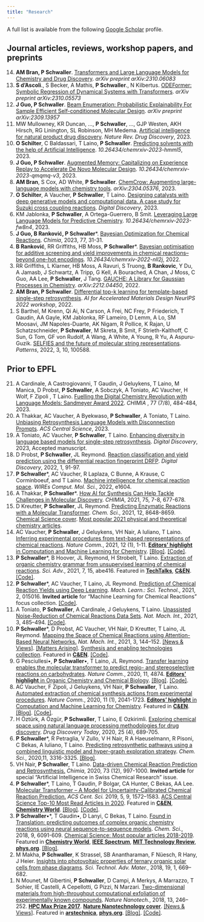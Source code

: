 ```yaml
---
title: "Research"
---
```

<script type='text/javascript' src='https://d1bxh8uas1mnw7.cloudfront.net/assets/embed.js'></script>

A full list is available from the following <a href="https://scholar.google.com/citations?user=Tz0I4ywAAAAJ&hl=en&oi=ao">Google Scholar</a> profile.

## Journal articles, reviews, workshop papers, and preprints
<ol reversed>
<li><div><strong>AM Bran, P Schwaller</strong>. <a rel="noreferrer noopener" href="https://arxiv.org/abs/2310.06083" data-type="URL" data-id="https://arxiv.org/abs/2310.06083" target="_blank">Transformers and Large Language Models for Chemistry and Drug Discovery</a>. <em>arXiv preprint arXiv:2310.06083</em></div></li>
<li><div><strong>S d'Ascoli</strong>., S Becker, A Mathis, <strong>P Schwaller</strong>., N Kilbertus. <a rel="noreferrer noopener" href="https://arxiv.org/abs/2310.05573" data-type="URL" data-id="https://arxiv.org/abs/2310.05573" target="_blank">ODEFormer: Symbolic Regression of Dynamical Systems with Transformers</a>. <em>arXiv preprint arXiv:2310.05573</em></div></li>
<li><div><strong>J Guo, P Schwaller</strong>. <a rel="noreferrer noopener" href="https://arxiv.org/abs/2309.13957" data-type="URL" data-id="https://arxiv.org/abs/2309.13957" target="_blank">Beam Enumeration: Probabilistic Explainability For Sample Efficient Self-conditioned Molecular Design</a>. <em>arXiv preprint arXiv:2309.13957</em></div></li>
<li><div>MW Mullowney, KR Duncan, ..., <strong>P Schwaller</strong>,  ..., GJP Westen, AKH Hirsch, RG Linington, SL Robinson, MH Medema. <a rel="noreferrer noopener" href="https://rdcu.be/dlQQw" data-type="URL" data-id="https://rdcu.be/dlQQw" target="_blank">Artificial intelligence for natural product drug discovery</a>. <em>Nature Rev. Drug Discovery</em>, 2023.<div data-badge-type="2" data-doi="10.1038/s41573-023-00774-7" data-condensed="true" data-hide-no-mentions="true" data-hide-less-than="10" class="altmetric-embed"></div></li>
<li><div><strong>O Schilter</strong>, C Baldassari, T Laino, <strong>P Schwaller</strong>. <a rel="noreferrer noopener" href="https://doi.org/10.26434/chemrxiv-2023-hmml5" data-type="URL" data-id="https://doi.org/10.26434/chemrxiv-2023-hmml5" target="_blank">Predicting solvents with the help of Artificial Intelligence</a>. <em>10.26434/chemrxiv-2023-hmml5</em>, 2023.<div data-badge-type="2" data-doi="10.26434/chemrxiv-2023-hmml5" data-condensed="true" data-hide-no-mentions="true" data-hide-less-than="10" class="altmetric-embed"></div></li>
<li><strong>J Guo, P Schwaller</strong>. <a rel="noreferrer noopener" href="https://doi.org/10.26434/chemrxiv-2023-qmqmq-v3" data-type="URL" data-id="https://doi.org/10.26434/chemrxiv-2023-qmqmq-v3" target="_blank">Augmented Memory: Capitalizing on Experience Replay to Accelerate De Novo Molecular Design</a>. <em>10.26434/chemrxiv-2023-qmqmq-v3</em>, 2023.<div data-badge-type="2" data-doi="10.26434/chemrxiv-2023-qmqmq-v3" data-condensed="true" data-hide-no-mentions="true" data-hide-less-than="10" class="altmetric-embed"></div></li>
<li><strong>AM Bran</strong>, S Cox, AD White, <strong>P Schwaller</strong>. <a rel="noreferrer noopener" href="https://arxiv.org/abs/2304.05376" data-type="URL" data-id="https://arxiv.org/abs/2304.05376" target="_blank">ChemCrow: Augmenting large-language models with chemistry tools</a>. <em>arXiv:2304.05376</em>, 2023.</li>
<li><strong>O Schilter</strong>,  A Vaucher, <strong>P Schwaller</strong>, T Laino. <a rel="noreferrer noopener" href="https://doi.org/10.1039/D2DD00125J" data-type="URL" data-id="https://doi.org/10.1039/D2DD00125J" target="_blank">Designing catalysts with deep generative models and computational data. A case study for Suzuki cross coupling reactions</a>. <em>Digital Discovery</em>, 2023.<div data-badge-type="2" data-doi="10.1039/D2DD00125J" data-condensed="true" data-hide-no-mentions="true" data-hide-less-than="10" class="altmetric-embed"></div></li>
<li>KM Jablonka, <strong>P Schwaller</strong>, A Ortega-Guerrero, B Smit. <a rel="noreferrer noopener" href="http://dx.doi.org/10.26434/chemrxiv-2023-fw8n4" data-type="URL" data-id="http://dx.doi.org/10.26434/chemrxiv-2023-fw8n4" target="_blank">Leveraging Large Language Models for Predictive Chemistry</a>. <em>10.26434/chemrxiv-2023-fw8n4</em>, 2023.<div data-badge-type="2" data-doi="10.26434/chemrxiv-2023-fw8n4" data-condensed="true" data-hide-no-mentions="true" data-hide-less-than="10" class="altmetric-embed"></div></li>
<li><strong>J Guo, B Ranković, P Schwaller</strong>*. <a rel="noreferrer noopener" href="http://dx.doi.org/10.2533/chimia.2023.31" data-type="URL" data-id="http://dx.doi.org/10.2533/chimia.2023.31" target="_blank">Bayesian Optimization for Chemical Reactions</a>. <em>Chimia</em>, 2023, 77, 31-31.</li>
<li><strong>B Ranković</strong>, RR Griffiths, HB Moss, <strong>P Schwaller</strong>*. <a rel="noreferrer noopener" href="http://dx.doi.org/10.26434/chemrxiv-2022-nll2j" data-type="URL" data-id="http://dx.doi.org/10.26434/chemrxiv-2022-nll2j" target="_blank">Bayesian optimisation for additive screening and yield improvements in chemical reactions–beyond one-hot encodings</a>. <em>10.26434/chemrxiv-2022-nll2j</em>, 2022.<div data-badge-type="2" data-doi="10.26434/chemrxiv-2022-nll2j" data-condensed="true" data-hide-no-mentions="true" data-hide-less-than="10" class="altmetric-embed"></div></li>
<li>RR Griffiths, L Klarner, HB Moss, A Ravuri, S Truong, <strong>B Rankovic</strong>, Y Du, A Jamasb, J Schwartz, A Tripp, G Kell, A Bourached, A Chan, J Moss, C Guo, AA Lee, <strong>P Schwaller</strong>, J Tang. <a rel="noreferrer noopener" href="http://dx.doi.org/arXiv:2212.04450" data-type="URL" data-id="http://dx.doi.org/arXiv:2212.04450" target="_blank">GAUCHE: A Library for Gaussian Processes in Chemistry</a>. <em>arXiv:2212.04450</em>, 2022.</li>
<li> <strong>AM Bran, P Schwaller</strong>. <a rel="noreferrer noopener" href="https://openreview.net/forum?id=8YEB51L_vwV" data-type="URL"  target="_blank">Differential top-k learning for template-based single-step retrosynthesis</a>. <em>AI for Accelerated Materials Design NeurIPS 2022 workshop</em>, 2022.
<li>S Barthel, M Krenn, Qi Ai, N Carson, A Frei, NC Frey, P Friederich, T Gaudin, AA Gayle, KM Jablonka, RF Lameiro, D Lemm, A Lo, SM Moosavi, JM Napoles-Duarte, AK Nigam, R Pollice, K Rajan, U Schatzschneider, <strong>P Schwaller</strong>, M Skreta, B Smit, F Strieth-Kalthoff, C Sun, G Tom, GF von Rudolf, A Wang, A White, A Young, R Yu, A Aspuru-Guzik. <a rel="noreferrer noopener" href="http://dx.doi.org/10.1016/j.patter.2022.100588" data-type="URL" data-id="http://dx.doi.org/10.1016/j.patter.2022.100588" target="_blank">SELFIES and the future of molecular string representations</a>. <em>Patterns</em>, 2022, 3, 10, 100588.<div data-badge-type="2" data-doi="10.1016/j.patter.2022.100588" data-condensed="true" data-hide-no-mentions="true" data-hide-less-than="10" class="altmetric-embed"></div></li>
</ol>

## Prior to EPFL

<ol reversed>
<li> A Cardinale, A Castrogiovanni, T Gaudin, J Geluykens, T Laino, M Manica, D Probst, <strong>P Schwaller</strong>, A Sobczyk, A Toniato, AC Vaucher, H Wolf, F Zipoli , T Laino. <a rel="noreferrer noopener" href="https://doi.org/10.2533/chimia.2023.484" data-type="URL" data-id="https://doi.org/10.2533/chimia.2023.484" target="_blank">Fuelling the Digital Chemistry Revolution with Language Models: Sandmeyer Award 2022</a>. <em>CHIMIA  </em>, 77 (7/8), 484-484, 2023.</li>
<li>A Thakkar, AC Vaucher, A Byekwaso, <strong>P Schwaller</strong>, A Toniato, T Laino. <a rel="noreferrer noopener" href="http://dx.doi.org/10.1021/acscentsci.3c00372" data-type="URL" data-id="http://dx.doi.org/10.1021/acscentsci.3c00372" target="_blank">Unbiasing Retrosynthesis Language Models with Disconnection Prompts</a>. <em>ACS Central Science</em>, 2023.</li>
<li>A Toniato, AC Vaucher, <strong>P Schwaller</strong>, T Laino. <a rel="noreferrer noopener" href="http://dx.doi.org/10.1039/d2dd00110a" data-type="URL" data-id="http://dx.doi.org/10.1039/d2dd00110a" target="_blank">Enhancing diversity in language based models for single-step retrosynthesis</a>. <em>Digital Discovery</em>, 2023, Accepted manuscript.</li>
<li>D Probst, <strong>P Schwaller</strong>, JL Reymond. <a rel="noreferrer noopener" href="http://dx.doi.org/10.1039/d1dd00006c" data-type="URL" data-id="http://dx.doi.org/10.1039/d1dd00006c" target="_blank">Reaction classification and yield prediction using the differential reaction fingerprint DRFP</a>. <em>Digital Discovery</em>, 2022, 1, 91-97.<div data-badge-type="2" data-doi="10.1039/D1DD00006C" data-condensed="true" data-hide-no-mentions="true" data-hide-less-than="10" class="altmetric-embed"></div></li>
<li><strong>P Schwaller</strong>*, AC Vaucher, R Laplaza, C Bunne, A Krause, C Corminboeuf, and T Laino. <a rel="noreferrer noopener" href="http://dx.doi.org/10.1002/wcms.1604" data-type="URL" data-id="http://dx.doi.org/10.1002/wcms.1604" target="_blank">Machine intelligence for chemical reaction space</a>. <em>WIREs Comput. Mol. Sci.</em>, 2022, e1604.<div data-badge-type="2" data-doi="10.1002/wcms.1604" data-condensed="true" data-hide-no-mentions="true" data-hide-less-than="10" class="altmetric-embed"></div></li>
<li>A Thakkar, <strong>P Schwaller</strong>*. <a rel="noreferrer noopener" href="http://dx.doi.org/10.2533/chimia.2021.677" data-type="URL" data-id="http://dx.doi.org/10.2533/chimia.2021.677" target="_blank">How AI for Synthesis Can Help Tackle Challenges in Molecular Discovery</a>. <em>CHIMIA</em>, 2021, 75, 7-8, 677-678.</li>
<li>D Kreutter, <strong>P Schwaller</strong>, JL Reymond. <a rel="noreferrer noopener" href="http://dx.doi.org/10.1039/d1sc02362d" data-type="URL" data-id="http://dx.doi.org/10.1039/d1sc02362d" target="_blank">Predicting Enzymatic Reactions with a Molecular Transformer</a>. <em>Chem. Sci.</em>, 2021, 12, 8648-8659. <a rel="noreferrer noopener" href="https://pubs.rsc.org/en/content/articlepdf/2021/sc/d1sc90137k" data-type="URL" data-id="https://pubs.rsc.org/en/content/articlepdf/2021/sc/d1sc90137k" target="_blank">Chemical Science cover</a>. <a rel="noreferrer noopener" href="https://pubs.rsc.org/en/journals/articlecollectionlanding?sercode=sc&themeid=37bb1c56-65cf-4755-9be7-0308de537b6d" data-type="URL" data-id="https://pubs.rsc.org/en/journals/articlecollectionlanding?sercode=sc&themeid=37bb1c56-65cf-4755-9be7-0308de537b6d" target="_blank">Most popular 2021 physical and theoretical chemistry articles</a>.<div data-badge-type="2" data-doi="10.1039/D1SC02362D" data-condensed="true" data-hide-no-mentions="true" data-hide-less-than="10" class="altmetric-embed"></div></li>
<li>AC Vaucher, <strong>P Schwaller</strong>, J Geluykens, VH Nair, A Iuliano, T Laino. <a rel="noreferrer noopener" href="http://dx.doi.org/10.1038/s41467-021-22951-1" data-type="URL" data-id="http://dx.doi.org/10.1038/s41467-021-22951-1" target="_blank">Inferring experimental procedures from text-based representations of chemical reactions</a>. <em>Nature Comm.</em>, 2021, 12 (1), 1-11. <a rel="noreferrer noopener" href="https://www.nature.com/collections/gcijejjahe" data-type="URL" data-id="https://www.nature.com/collections/gcijejjahe" target="_blank"><strong>Editors' highlight</strong> in Computation and Machine Learning for Chemistry</a>. <a rel="noreferrer noopener" href="https://chemistrycommunity.nature.com/posts/predicting-experimental-steps-for-arbitrary-chemical-equations" data-type="URL" data-id="https://chemistrycommunity.nature.com/posts/predicting-experimental-steps-for-arbitrary-chemical-equations" target="_blank">[Blog]</a>. <a rel="noreferrer noopener" href="https://github.com/rxn4chemistry/smiles2actions" data-type="URL" data-id="https://github.com/rxn4chemistry/smiles2actions" target="_blank">[Code]</a>.<div data-badge-type="2" data-doi="10.1038/s41467-021-22951-1" data-condensed="true" data-hide-no-mentions="true" data-hide-less-than="10" class="altmetric-embed"></div></li>
<li><strong>P Schwaller</strong>*, B Hoover, JL Reymond, H Strobelt, T Laino. <a rel="noreferrer noopener" href="http://dx.doi.org/10.1126/sciadv.abe4166" data-type="URL" data-id="http://dx.doi.org/10.1126/sciadv.abe4166" target="_blank">Extraction of organic chemistry grammar from unsupervised learning of chemical reactions</a>. <em>Sci. Adv.</em>, 2021, 7, 15, abe416. Featured in  <a rel="noreferrer noopener" href="https://bdtechtalks.com/2020/08/31/ibm-roborxn-ai-robotics-chemical-research/" data-type="URL" data-id="https://bdtechtalks.com/2020/08/31/ibm-roborxn-ai-robotics-chemical-research/" target="_blank"><strong>TechTalks</strong></a>, <a rel="noreferrer noopener" href="https://cen.acs.org/acs-news/acs-meeting-news/Machine-learning-maps-atoms/99/web/2021/04" data-type="URL" data-id="https://cen.acs.org/acs-news/acs-meeting-news/Machine-learning-maps-atoms/99/web/2021/04" target="_blank"><strong>C&EN</strong></a>. <a rel="noreferrer noopener" href="https://github.com/rxn4chemistry/rxnmapper" data-type="URL" data-id="https://github.com/rxn4chemistry/rxnmapper" target="_blank">[Code]</a>.<div data-badge-type="2" data-doi="10.1126/sciadv.abe4166" data-condensed="true" data-hide-no-mentions="true" data-hide-less-than="10" class="altmetric-embed"></div></li>
<li><strong>P Schwaller</strong>*, AC Vaucher, T Laino, JL Reymond. <a rel="noreferrer noopener" href="http://dx.doi.org/10.1088/2632-2153/abc81d" data-type="URL" data-id="http://dx.doi.org/10.1088/2632-2153/abc81d" target="_blank">Prediction of Chemical Reaction Yields using Deep Learning</a>. <em>Mach. Learn.: Sci. Technol.</em>, 2021, 2, 015016. <strong>Invited article</strong> for "Machine Learning for Chemical Reactions" focus collection. <a rel="noreferrer noopener" href="https://rxn4chemistry.github.io/rxn_yields/" data-type="URL" data-id="https://rxn4chemistry.github.io/rxn_yields/" target="_blank">[Code]</a>.<div data-badge-type="2" data-doi="10.1088/2632-2153/abc81d" data-condensed="true" data-hide-no-mentions="true" data-hide-less-than="10" class="altmetric-embed"></div></li>
<li>A Toniato, <strong>P Schwaller</strong>, A Cardinale, J Geluykens, T Laino. <a rel="noreferrer noopener" href="http://dx.doi.org/10.1038/s42256-021-00319-w" data-type="URL" data-id="http://dx.doi.org/10.1038/s42256-021-00319-w" target="_blank">Unassisted Noise-Reduction of Chemical Reactions Data Sets</a>. <em>Nat. Mach. Int.</em>, 2021, 3, 485–494. <a rel="noreferrer noopener" href="https://github.com/rxn4chemistry/OpenNMT-py/tree/noise_reduction" data-type="URL" data-id="https://github.com/rxn4chemistry/OpenNMT-py/tree/noise_reduction" target="_blank">[Code]</a>.<div data-badge-type="2" data-doi="10.1038/s42256-021-00319-w" data-condensed="true" data-hide-no-mentions="true" data-hide-less-than="10" class="altmetric-embed"></div></li>
<li><strong>P Schwaller</strong>*, D Probst, AC Vaucher, VH Nair, D Kreutter, T Laino, JL Reymond. <a rel="noreferrer noopener" href="http://dx.doi.org/10.1038/s42256-020-00284-w" data-type="URL" data-id="http://dx.doi.org/10.1038/s42256-020-00284-w" target="_blank">Mapping the Space of Chemical Reactions using Attention-Based Neural Networks.</a> <em>Nat. Mach. Int.</em>, 2021, 3, 144–152. <a rel="noreferrer noopener" href="https://www.nature.com/articles/s42256-021-00299-x" data-type="URL" data-id="https://www.nature.com/articles/s42256-021-00299-x" target="_blank">[News & Views]</a>. <a rel="noreferrer noopener" href="https://www.nature.com/articles/s42256-021-00367-2" data-type="URL" data-id="https://www.nature.com/articles/s42256-021-00367-2" target="_blank">[Matters Arising]</a>. <a rel="noreferrer noopener" href="https://www.nature.com/collections/ijabjccjec" data-type="URL" data-id="https://www.nature.com/collections/ijabjccjec" target="_blank">Synthesis and enabling technologies collection</a>. Featured in  <a rel="noreferrer noopener" href="https://cen.acs.org/physical-chemistry/computational-chemistry/Mapping-reaction-space-machine-learning/99/i5" data-type="URL" data-id="https://cen.acs.org/physical-chemistry/computational-chemistry/Mapping-reaction-space-machine-learning/99/i5" target="_blank"><strong>C&EN</strong></a>. <a rel="noreferrer noopener" href="https://rxn4chemistry.github.io/rxnfp/" data-type="URL" data-id="https://rxn4chemistry.github.io/rxnfp/" target="_blank">[Code]</a>.<div data-badge-type="2" data-doi="10.1038/s42256-020-00284-w" data-condensed="true" data-hide-no-mentions="true" data-hide-less-than="10" class="altmetric-embed"></div></li>
<li>G Pesciullesi•, <strong>P Schwaller</strong>•, T Laino, JL Reymond. <a rel="noreferrer noopener" href="http://dx.doi.org/10.1038/s41467-020-18671-7" data-type="URL" data-id="http://dx.doi.org/10.1038/s41467-020-18671-7" target="_blank">Transfer learning enables the molecular transformer to predict regio- and stereoselective reactions on carbohydrates</a>. <em>Nature Comm.</em>, 2020, 11, 4874. <a rel="noreferrer noopener" href="https://www.nature.com/collections/wdzvyhgxft" data-type="URL" data-id="https://www.nature.com/collections/wdzvyhgxft" target="_blank"><strong>Editors' highlight</strong> in Organic Chemistry and Chemical Biology</a>. <a rel="noreferrer noopener" href="https://chemistrycommunity.nature.com/posts/transfer-learning-enables-the-molecular-transformer-to-predict-regio-and-stereoselective-reactions-on-carbohydrates" data-type="URL" data-id="https://chemistrycommunity.nature.com/posts/transfer-learning-enables-the-molecular-transformer-to-predict-regio-and-stereoselective-reactions-on-carbohydrates" target="_blank">[Blog]</a>. <a rel="noreferrer noopener" href="https://github.com/rxn4chemistry/OpenNMT-py/tree/carbohydrate_transformer" data-type="URL" data-id="https://github.com/rxn4chemistry/OpenNMT-py/tree/carbohydrate_transformer" target="_blank">[Code]</a>.<div data-badge-type="2" data-doi="10.1038/s41467-020-18671-7" data-condensed="true" data-hide-no-mentions="true" data-hide-less-than="10" class="altmetric-embed"></div></li>
<li>AC Vaucher, F Zipoli, J Geluykens, VH Nair, <strong>P Schwaller</strong>, T Laino. <a rel="noreferrer noopener" href="http://dx.doi.org/10.1038/s41467-020-17266-6" data-type="URL" data-id="http://dx.doi.org/10.1038/s41467-020-17266-6" target="_blank">Automated extraction of chemical synthesis actions from experimental procedures</a>. <em>Nature Comm.</em>, 2020, 11 (1), 2041-1723. <a rel="noreferrer noopener" href="https://www.nature.com/collections/gcijejjahe" data-type="URL" data-id="https://www.nature.com/collections/gcijejjahe" target="_blank"><strong>Editors' highlight</strong> in Computation and Machine Learning for Chemistry</a>. Featured in  <a rel="noreferrer noopener" href="https://cen.acs.org/business/informatics/IBM-debuts-chemical-synthesis-robot/98/i34" data-type="URL" data-id="https://cen.acs.org/business/informatics/IBM-debuts-chemical-synthesis-robot/98/i34" target="_blank"><strong>C&EN</strong></a>. <a rel="noreferrer noopener" href="https://chemistrycommunity.nature.com/posts/automated-extraction-of-chemical-synthesis-actions-from-experimental-procedures" data-type="URL" data-id="https://chemistrycommunity.nature.com/posts/automated-extraction-of-chemical-synthesis-actions-from-experimental-procedures" target="_blank">[Blog]</a>. <a rel="noreferrer noopener" href="https://github.com/rxn4chemistry/paragraph2actions" data-type="URL" data-id="https://github.com/rxn4chemistry/paragraph2actions" target="_blank">[Code]</a>.<div data-badge-type="2" data-doi="10.1038/s41467-020-17266-6" data-condensed="true" data-hide-no-mentions="true" data-hide-less-than="10" class="altmetric-embed"></div></li>
<li>H Öztürk, A Özgür, <strong>P Schwaller</strong>, T Laino, E Ozkirimli. <a rel="noreferrer noopener" href="http://dx.doi.org/10.1016/j.drudis.2020.01.020" data-type="URL" data-id="http://dx.doi.org/10.1016/j.drudis.2020.01.020" target="_blank">Exploring chemical space using natural language processing methodologies for drug discovery</a>. <em>Drug Discovery Today</em>, 2020, 25 (4), 689-705.<div data-badge-type="2" data-doi="10.1016/j.drudis.2020.01.020" data-condensed="true" data-hide-no-mentions="true" data-hide-less-than="10" class="altmetric-embed"></div></li>
<li><strong>P Schwaller</strong>*, R Petraglia, V Zullo, V H Nair, R A Haeuselmann, R Pisoni, C Bekas, A Iuliano, T Laino. <a rel="noreferrer noopener" href="http://dx.doi.org/10.1039/c9sc05704h" data-type="URL" data-id="http://dx.doi.org/10.1039/c9sc05704h" target="_blank">Predicting retrosynthetic pathways using a combined linguistic model and hyper-graph exploration strategy</a>. <em>Chem. Sci.</em>, 2020,11, 3316-3325. <a rel="noreferrer noopener" href="https://www.ibm.com/blogs/research/2019/10/ibm-brings-ai-retrosynthetic-analysis-to-the-cloud/" data-type="URL" data-id="https://www.ibm.com/blogs/research/2019/10/ibm-brings-ai-retrosynthetic-analysis-to-the-cloud/" target="_blank">[Blog]</a>.<div data-badge-type="2" data-doi="10.1039/c9sc05704h" data-condensed="true" data-hide-no-mentions="true" data-hide-less-than="10" class="altmetric-embed"></div></li>
<li>VH Nair, <strong>P Schwaller</strong>, T Laino. <a rel="noreferrer noopener" href="http://dx.doi.org/10.2533/chimia.2019.997" data-type="URL" data-id="http://dx.doi.org/10.2533/chimia.2019.997" target="_blank">Data-driven Chemical Reaction Prediction and Retrosynthesis.</a> <em>Chimia</em>, 2020, 73 (12), 997-1000. <strong>Invited article</strong> for special "Artificial Intelligence in Swiss Chemical Research" issue.</li>
<li><strong>P Schwaller</strong>*, T Laino, T Gaudin, P Bolgar, CA Hunter, C Bekas, AA Lee. <a rel="noreferrer noopener" href="http://dx.doi.org/10.1021/acscentsci.9b00576" data-type="URL" data-id="http://dx.doi.org/10.1021/acscentsci.9b00576" target="_blank">Molecular Transformer – A Model for Uncertainty-Calibrated Chemical Reaction Prediction.</a> <em>ACS Cent. Sci.</em> 2019, 5, 9, 1572–1583. <a rel="noreferrer noopener" href="https://pubs.acs.org/action/showMostReadArticles?topArticlesType=recent&journalCode=acscii" data-type="URL" data-id="https://pubs.acs.org/action/showMostReadArticles?topArticlesType=recent&journalCode=acscii" target="_blank">ACS Central Science Top-10 Most Read Articles in 2020</a>. Featured in  <a rel="noreferrer noopener" href="https://cen.acs.org/physical-chemistry/computational-chemistry/Teaching-computers-read-speak-chemistry/99/i5" data-type="URL" data-id="https://cen.acs.org/physical-chemistry/computational-chemistry/Teaching-computers-read-speak-chemistry/99/i5" target="_blank"><strong>C&EN</strong></a>, <a rel="noreferrer noopener" href="https://www.chemistryworld.com/news/language-based-softwares-accurate-predictions-translate-to-benefits-for-chemists/4010437.article" data-type="URL" data-id="https://www.chemistryworld.com/news/language-based-softwares-accurate-predictions-translate-to-benefits-for-chemists/4010437.article" target="_blank"><strong>Chemistry World</strong></a>. <a rel="noreferrer noopener" href="https://www.cam.ac.uk/research/news/ai-learns-the-language-of-chemistry-to-predict-how-to-make-medicines" data-type="URL" data-id="https://www.cam.ac.uk/research/news/ai-learns-the-language-of-chemistry-to-predict-how-to-make-medicines" target="_blank">[Blog]</a>. <a rel="noreferrer noopener" href="https://github.com/pschwllr/MolecularTransformer" data-type="URL" data-id="https://github.com/pschwllr/MolecularTransformer" target="_blank">[Code]</a>.<div data-badge-type="2" data-doi="10.1021/acscentsci.9b00576" data-condensed="true" data-hide-no-mentions="true" data-hide-less-than="10" class="altmetric-embed"></div></li>
<li><strong>P Schwaller</strong>•*, T Gaudin•, D Lanyi, C Bekas, T Laino. <a rel="noreferrer noopener" href="http://dx.doi.org/10.1039/c8sc02339e" data-type="URL" data-id="http://dx.doi.org/10.1039/c8sc02339e" target="_blank">Found in Translation: predicting outcomes of complex organic chemistry reactions using neural sequence-to-sequence models</a>. <em>Chem. Sci.</em>, 2018, 9, 6091-609. <a rel="noreferrer noopener" href="https://pubs.rsc.org/en/journals/articlecollectionlanding?sercode=sc&themeid=02ec2dec-e7e7-4d78-8411-7afb634a771a" data-type="URL" data-id="https://pubs.rsc.org/en/journals/articlecollectionlanding?sercode=sc&themeid=02ec2dec-e7e7-4d78-8411-7afb634a771a" target="_blank">Chemical Science: Most popular articles 2018-2019</a>. Featured in  <a rel="noreferrer noopener" href="https://www.chemistryworld.com/news/ai-translates-chemistry-to-predict-reaction-outcomes/3008397.article" data-type="URL" data-id="https://www.chemistryworld.com/news/ai-translates-chemistry-to-predict-reaction-outcomes/3008397.article" target="_blank"><strong>Chemistry World</strong></a>, <a rel="noreferrer noopener" href="https://spectrum.ieee.org/tech-talk/artificial-intelligence/machine-learning/artificial-intelligence-learns-chemical-reactions" data-type="URL" data-id="https://spectrum.ieee.org/tech-talk/artificial-intelligence/machine-learning/artificial-intelligence-learns-chemical-reactions" target="_blank"><strong>IEEE Spectrum</strong></a>, <a rel="noreferrer noopener" href="https://www.technologyreview.com/2017/12/04/105020/a-translation-algorithm-can-predict-the-language-of-a-chemical-reaction/" data-type="URL" data-id="https://www.technologyreview.com/2017/12/04/105020/a-translation-algorithm-can-predict-the-language-of-a-chemical-reaction/" target="_blank"><strong>MIT Technology Review</strong></a>, <a rel="noreferrer noopener" href="https://phys.org/news/2017-12-artificial-intelligence-chemical-reactions.html" data-type="URL" data-id="https://phys.org/news/2017-12-artificial-intelligence-chemical-reactions.html" target="_blank"><strong>phys.org</strong></a>. <a rel="noreferrer noopener" href="https://www.ibm.com/blogs/research/2018/08/neural-networks-organic-chemistry/" data-type="URL" data-id="https://www.ibm.com/blogs/research/2018/08/neural-networks-organic-chemistry/" target="_blank">[Blog]</a>.<div data-badge-type="2" data-doi="10.1039/C8SC02339E" data-condensed="true" data-hide-no-mentions="true" data-hide-less-than="10" class="altmetric-embed"></div></li>
<li>M Makha, <strong>P Schwaller</strong>, K Strassel, SB Anantharaman, F Nüesch, R Hany, J Heier. <a rel="noreferrer noopener" href="http://dx.doi.org/10.1080/14686996.2018.1509275" data-type="URL" data-id="http://dx.doi.org/10.1080/14686996.2018.1509275" target="_blank">Insights into photovoltaic properties of ternary organic solar cells from phase diagrams</a>. <em>Sci. Technol. Adv. Mater.</em>, 2018, 19, 1, 669–682.</li>
<li>N Mounet, M Gibertini, <strong>P Schwaller</strong>, D Campi, A Merkys, A Marrazzo, T Sohier, IE Castelli, A Cepellotti, G Pizzi, N Marzari. <a rel="noreferrer noopener" href="http://dx.doi.org/10.1038/s41565-017-0035-5" data-type="URL" data-id="http://dx.doi.org/10.1038/s41565-017-0035-5" target="_blank">Two-dimensional materials from high-throughput computational exfoliation of experimentally known compounds</a>. <em>Nature Nanotech.</em>, 2018, 13, 246–252. <a rel="noreferrer noopener" href="https://nccr-marvel.ch/news/awards/2018-01-hpc-max-prize-2017-awarded-to-nicolas-mounet-and-colleagues" data-type="URL" data-id="https://nccr-marvel.ch/news/awards/2018-01-hpc-max-prize-2017-awarded-to-nicolas-mounet-and-colleagues" target="_blank"><strong>HPC Max Prize 2017</strong></a>. <a rel="noreferrer noopener" href="https://www.nature.com/nnano/volumes/13/issues/3" data-type="URL" data-id="https://www.nature.com/nnano/volumes/13/issues/3" target="_blank"><strong>Nature Nanotechnology cover</strong></a>. <a rel="noreferrer noopener" href="https://www.nature.com/articles/s41565-017-0060-4" data-type="URL" data-id="https://www.nature.com/articles/s41565-017-0060-4" target="_blank">[News & Views]</a>. Featured in  <a rel="noreferrer noopener" href="https://arstechnica.com/science/2018/02/there-are-probably-hundreds-of-graphene-like-chemicals-weve-not-studied-yet/" data-type="URL" data-id="https://arstechnica.com/science/2018/02/there-are-probably-hundreds-of-graphene-like-chemicals-weve-not-studied-yet/" target="_blank"><strong>arstechnica</strong></a>, <a rel="noreferrer noopener" href="https://phys.org/news/2018-03-treasure-trove-nanotechnology-experts.html" data-type="URL" data-id="https://phys.org/news/2018-03-treasure-trove-nanotechnology-experts.html" target="_blank"><strong>phys.org</strong></a>. <a rel="noreferrer noopener" href="https://www.nature.com/articles/s41565-017-0060-4" data-type="URL" data-id="https://www.nature.com/articles/s41565-017-0060-4" target="_blank">[Blog]</a>. <a rel="noreferrer noopener" href="https://archive.materialscloud.org/record/2020.158" data-type="URL" data-id="https://archive.materialscloud.org/record/2020.158" target="_blank">[Code]</a>.<div data-badge-type="2" data-doi="10.1038/s41565-017-0035-5" data-condensed="true" data-hide-no-mentions="true" data-hide-less-than="10" class="altmetric-embed"></div></li>
</ol>
